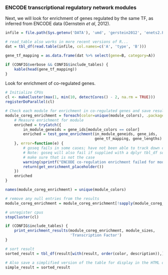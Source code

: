 ### ENCODE transcriptional regulatory network modules

Next, we will look for enrichment of genes regulated by the same TF, as
inferred from ENCODE data (Gernstein *et al*, 2012).

```r
infile = file.path(Sys.getenv('DATA'), 'umd', 'gerstein2012', 'enets2.Proximal_filtered_ensembl.txt')

# read_table also works in more recent versions of R...
dat = tbl_df(read.table(infile, col.names=c('A', 'type', 'B')))

gene_tf_mapping = as.data.frame(dat %>% select(gene=B, category=A))

if (CONFIG$verbose && CONFIG$include_tables) {
    kable(head(gene_tf_mapping))
}
```

Look for enrichment of co-regulated genes.

```r
# Initialize CPUs
cl <- makeCluster(max(1, min(10, detectCores() - 2, na.rm = TRUE)))
registerDoParallel(cl)

# Check each module for enrichment in co-regulated genes and save result in a list
module_coreg_enrichment = foreach(color=unique(module_colors), .packages=c('goseq')) %dopar% {
    # Measure enrichment for module
    enriched = tryCatch({
        in_module_geneids = gene_ids[module_colors == color]
        enriched = test_gene_enrichment(in_module_geneids, gene_ids,
                                        gene_tf_mapping, gene_lengths)
    }, error=function(e) {
        # goseq fails in some cases; have not been able to track down cause yet
        # Note: goseq will also fail if supplied with a dplyr tbl_df so first 
        # make sure that is not the case
        warning(sprintf("ENCODE co-regulation enrichment failed for module %s", color))
        return(get_enrichment_placeholder())
    })
    enriched
}

names(module_coreg_enrichment) = unique(module_colors)

# remove any null entries from the results
module_coreg_enrichment = module_coreg_enrichment[!sapply(module_coreg_enrichment, is.null)]

# unregister cpus
stopCluster(cl)
```

```r
if (CONFIG$include_tables) {
    print_enrichment_results(module_coreg_enrichment, module_sizes,
                             'Transcription Factor')
}
```

```r
# sort result
sorted_result = tbl_df(result[with(result, order(color, description)),])

# Also save a simplified version of the table for display in the HTML output
simple_result = sorted_result
```

